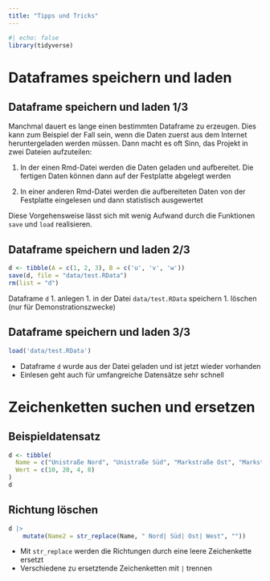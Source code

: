 ```yaml
---
title: "Tipps und Tricks"
---
```


```r
#| echo: false
library(tidyverse)
```


# Dataframes speichern und laden


## Dataframe speichern und laden 1/3

Manchmal dauert es lange einen bestimmten Dataframe zu erzeugen. Dies kann zum Beispiel
der Fall sein, wenn die Daten zuerst aus dem Internet heruntergeladen werden müssen. Dann
macht es oft Sinn, das Projekt in zwei Dateien aufzuteilen:

1. In der einen Rmd-Datei werden die Daten geladen und aufbereitet. Die fertigen Daten können
dann auf der Festplatte abgelegt werden

1. In einer anderen Rmd-Datei werden die aufbereiteten Daten von der Festplatte eingelesen und
dann statistisch ausgewertet

Diese Vorgehensweise lässt sich mit wenig Aufwand durch die Funktionen `save` und `load` realisieren.


## Dataframe speichern und laden 2/3

```r
d <- tibble(A = c(1, 2, 3), B = c('u', 'v', 'w'))
save(d, file = "data/test.RData")
rm(list = "d")
```

Dataframe `d` 
1. anlegen
1. in der Datei `data/test.RData` speichern
1. löschen (nur für Demonstrationszwecke)


## Dataframe speichern und laden 3/3

```r
load('data/test.RData')
```

- Dataframe `d` wurde aus der Datei geladen und ist jetzt wieder vorhanden
- Einlesen geht auch für umfangreiche Datensätze sehr schnell


# Zeichenketten suchen und ersetzen 

## Beispieldatensatz

```r
d <- tibble(
  Name = c("Unistraße Nord", "Unistraße Süd", "Markstraße Ost", "Markstraße West"), 
  Wert = c(10, 20, 4, 8)
)
d
```


## Richtung löschen

```r
d |>
    mutate(Name2 = str_replace(Name, " Nord| Süd| Ost| West", ""))
```

- Mit `str_replace` werden die Richtungen durch eine leere Zeichenkette ersetzt
- Verschiedene zu ersetztende Zeichenketten mit `|` trennen

